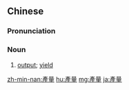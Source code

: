 {{also|产量}}
==Chinese==
{{zh-forms|s=产量}}

===Pronunciation===
{{zh-pron
|m=chǎnliàng
|c=caan2 loeng6
|mn=sán-liāng/sán-liōng
|cat=n
}}

===Noun===
{{zh-noun}}

# {{lb|zh|Elementary Mandarin}} [[output]]; [[yield]]

[[zh-min-nan:產量]]
[[hu:產量]]
[[mg:產量]]
[[ja:產量]]